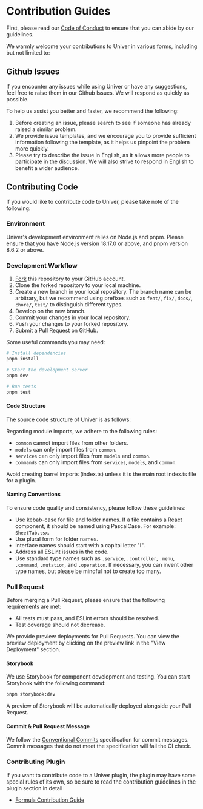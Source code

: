 
# Contribution Guides

First, please read our [Code of Conduct](https://github.com/dream-num/univer/blob/dev/CODE_OF_CONDUCT.md) to ensure that you can abide by our guidelines.

We warmly welcome your contributions to Univer in various forms, including but not limited to:

## Github Issues

If you encounter any issues while using Univer or have any suggestions, feel free to raise them in our Github Issues. We will respond as quickly as possible.

To help us assist you better and faster, we recommend the following:

1. Before creating an issue, please search to see if someone has already raised a similar problem.
2. We provide issue templates, and we encourage you to provide sufficient information following the template, as it helps us pinpoint the problem more quickly.
3. Please try to describe the issue in English, as it allows more people to participate in the discussion. We will also strive to respond in English to benefit a wider audience.

## Contributing Code

If you would like to contribute code to Univer, please take note of the following:

### Environment

Univer's development environment relies on Node.js and pnpm. Please ensure that you have Node.js version 18.17.0 or above, and pnpm version 8.6.2 or above.

### Development Workflow

1. [Fork](https://github.com/dream-num/univer/fork) this repository to your GitHub account.
2. Clone the forked repository to your local machine.
3. Create a new branch in your local repository. The branch name can be arbitrary, but we recommend using prefixes such as `feat/`, `fix/`, `docs/`, `chore/`, `test/` to distinguish different types.
4. Develop on the new branch.
5. Commit your changes in your local repository.
6. Push your changes to your forked repository.
7. Submit a Pull Request on GitHub.

Some useful commands you may need:

```bash
# Install dependencies
pnpm install

# Start the development server
pnpm dev

# Run tests
pnpm test
```

#### Code Structure

The source code structure of Univer is as follows:

<FileTree>
  <FileTree.Folder name="univer-plugin" defaultOpen>
    <FileTree.Folder name="common" />
    <FileTree.Folder name="models" />
    <FileTree.Folder name="services" />
    <FileTree.Folder name="commands" defaultOpen>
      <FileTree.Folder name="commands" />
      <FileTree.Folder name="mutations" />
      <FileTree.Folder name="operations" />
    </FileTree.Folder>
    <FileTree.Folder name="controllers" />
    <FileTree.Folder name="views" defaultOpen>
      <FileTree.Folder name="components" />
      <FileTree.Folder name="parts" />
    </FileTree.Folder>
    <FileTree.File name="plugin.ts" />
    <FileTree.File name="index.ts" />
  </FileTree.Folder>
</FileTree>

Regarding module imports, we adhere to the following rules:

- `common` cannot import files from other folders.
- `models` can only import files from `common`.
- `services` can only import files from `models` and `common`.
- `commands` can only import files from `services`, `models`, and `common`.

Avoid creating barrel imports (index.ts) unless it is the main root index.ts file for a plugin.

#### Naming Conventions

To ensure code quality and consistency, please follow these guidelines:

- Use kebab-case for file and folder names. If a file contains a React component, it should be named using PascalCase. For example: `SheetTab.tsx`.
- Use plural form for folder names.
- Interface names should start with a capital letter "I".
- Address all ESLint issues in the code.
- Use standard type names such as `.service`, `.controller`, `.menu`, `.command`, `.mutation`, and `.operation`. If necessary, you can invent other type names, but please be mindful not to create too many.

### Pull Request

Before merging a Pull Request, please ensure that the following requirements are met:

- All tests must pass, and ESLint errors should be resolved.
- Test coverage should not decrease.

We provide preview deployments for Pull Requests. You can view the preview deployment by clicking on the preview link in the "View Deployment" section.

#### Storybook

We use Storybook for component development and testing. You can start Storybook with the following command:

```bash
pnpm storybook:dev
```

A preview of Storybook will be automatically deployed alongside your Pull Request.

#### Commit & Pull Request Message

We follow the [Conventional Commits](https://www.conventionalcommits.org/en/v1.0.0/) specification for commit messages. Commit messages that do not meet the specification will fail the CI check.

### Contributing Plugin

If you want to contribute code to a Univer plugin, the plugin may have some special rules of its own, so be sure to read the contribution guidelines in the plugin section in detail

- [Formula Contribution Guide](/guides/sheet/customization/formula/#how-to-add-formulas-in-formula-engine)
